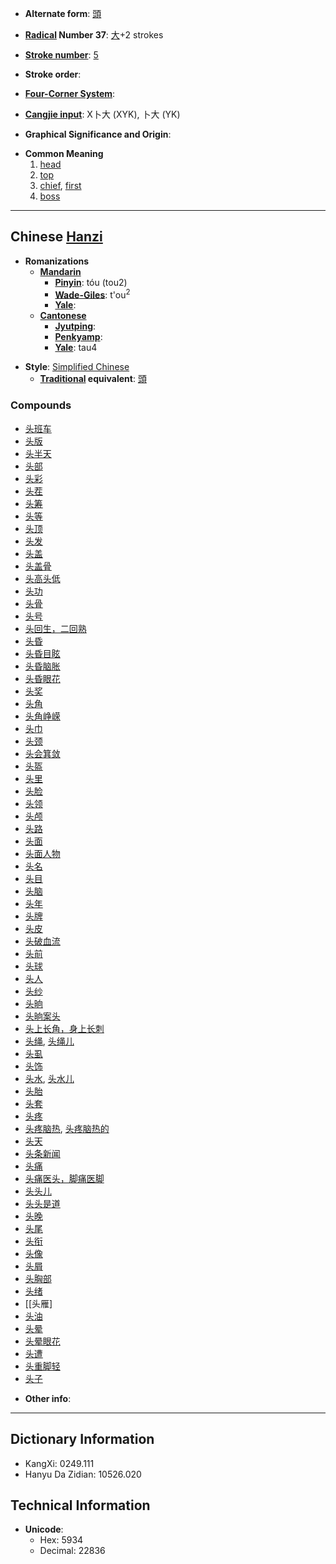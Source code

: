 * '''Alternate form''': [[頭]]

* '''[[Wiktionary:Chinese radical index| Radical]] Number 37''': [[Wiktionary:Chinese radical index 大|大]]+2 strokes

* '''[[Wiktionary:Chinese total strokes index|Stroke number]]''': [[Wiktionary:Chinese total strokes index 5|5]]

* '''Stroke order''': 

* '''[[Wiktionary:Chinese four corner index|Four-Corner System]]''': 

* '''[[Wiktionary:Chinese Cangjie index|Cangjie input]]''': X卜大 (XYK), 卜大 (YK)

* '''Graphical Significance and Origin''': 

* '''Common Meaning'''
*#[[head]]
*# [[top]]
*# [[chief]], [[first]]
*# [[boss]]

----

== Chinese [[Hanzi]] ==

* '''Romanizations'''
** '''[[Mandarin]]'''
*** '''[[Pinyin]]''': tóu (tou2)
*** '''[[Wade-Giles]]''': t'ou<sup>2</sup>
*** '''[[Yale]]''': 
** '''[[Cantonese]]'''
*** '''[[Jyutping]]''':
*** '''[[Penkyamp]]''': 
*** '''[[Yale]]''': tau4

* '''Style''': [[Simplified Chinese]] 
** '''[[Traditional Chinese|Traditional]] equivalent''': [[頭]]

===Compounds===
*[[头班车]]
*[[头版]]
*[[头半天]]
*[[头部]]
*[[头彩]]
*[[头茬]]
*[[头筹]]
*[[头等]]
*[[头顶]]
*[[头发]]
*[[头盖]]
*[[头盖骨]]
*[[头高头低]]
*[[头功]]
*[[头骨]]
*[[头号]]
*[[头回生，二回熟]]
*[[头昏]]
*[[头昏目眩]]
*[[头昏脑胀]]
*[[头昏眼花]]
*[[头奖]]
*[[头角]]
*[[头角峥嵘]]
*[[头巾]]
*[[头颈]]
*[[头会箕敛]]
*[[头盔]]
*[[头里]]
*[[头脸]]
*[[头领]]
*[[头颅]]
*[[头路]]
*[[头面]]
*[[头面人物]]
*[[头名]]
*[[头目]]
*[[头脑]]
*[[头年]]
*[[头牌]]
*[[头皮]]
*[[头破血流]]
*[[头前]]
*[[头球]]
*[[头人]]
*[[头纱]]
*[[头晌]]
*[[头晌案头]]
*[[头上长角，身上长刺]]
*[[头绳]], [[头绳儿]]
*[[头虱]]
*[[头饰]]
*[[头水]], [[头水儿]]
*[[头胎]]
*[[头套]]
*[[头疼]]
*[[头疼脑热]], [[头疼脑热的]]
*[[头天]]
*[[头条新闻]]
*[[头痛]]
*[[头痛医头，脚痛医脚]]
*[[头头儿]]
*[[头头是道]]
*[[头晚]]
*[[头尾]]
*[[头衔]]
*[[头像]]
*[[头屑]]
*[[头胸部]]
*[[头绪]]
*[[头雁]
*[[头油]]
*[[头晕]]
*[[头晕眼花]]
*[[头遭]]
*[[头重脚轻]]
*[[头子]]

* '''Other info''': 

----

== Dictionary Information ==

* KangXi: 0249.111
* Hanyu Da Zidian: 10526.020

== Technical Information ==

* '''Unicode''':
** Hex: 5934
** Decimal: 22836